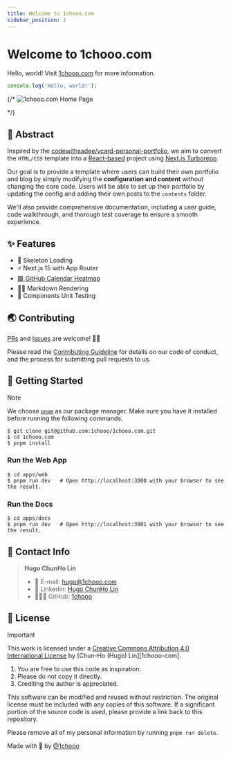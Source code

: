 ```yaml
---
title: Welcome to 1chooo.com
sidebar_position: 1
---
```



# Welcome to 1chooo.com
 
Hello, world! Visit [1chooo.com](https://1chooo.com) for more information.

```ts
console.log('Hello, world!');
```

{/* <Link href="https://1chooo.com">
  <img alt="1chooo.com Home Page" src="/images/cover-transparent-with-1chooo-com.png" />
</Link> */}

## 📍 Abstract

Inspired by the [codewithsadee/vcard-personal-portfolio](https://github.com/codewithsadee/vcard-personal-portfolio), we aim to convert the `HTML/CSS` template into a [React-based](https://react.dev/) project using [Next.js Turborepo](https://turbo.build/).

Our goal is to provide a template where users can build their own portfolio and blog by simply modifying the **configuration and content** without changing the core code. Users will be able to set up their portfolio by updating the config and adding their own posts to the `contents` folder.

We'll also provide comprehensive documentation, including a user guide, code walkthrough, and thorough test coverage to ensure a smooth experience.

## ✨ Features

- 🚧 Skeleton Loading
- ⚡️ Next.js 15 with App Router
- [🟩 GitHub Calendar Heatmap](https://github.com/grubersjoe/react-github-calendar)
- ✍🏻 Markdown Rendering
- 🧪 Components Unit Testing

## 🌏 Contributing

[PRs](https://github.com/1chooo/portfolio/pulls) and [Issues](https://github.com/1chooo/portfolio/issues) are welcome! 🫵🏻

Please read the [Contributing Guideline](/docs/contributing) for details on our code of conduct, and the process for submitting pull requests to us.

## 🔩 Getting Started

> [!NOTE]
> We choose [`pnpm`](https://pnpm.io/) as our package manager. Make sure you have it installed before running the following commands.

```shell
$ git clone git@github.com:1chooo/1chooo.com.git
$ cd 1chooo.com
$ pnpm install
```

### Run the Web App

```shell
$ cd apps/web
$ pnpm run dev   # Open http://localhost:3000 with your browser to see the result.
```

### Run the Docs

```shell
$ cd apps/docs
$ pnpm run dev   # Open http://localhost:3001 with your browser to see the result.
```

## 📲 Contact Info

> **Hugo ChunHo Lin**
> 
>  - 📩 E-mail: [hugo@1chooo.com](mailto:hugo@1chooo.com)
>  - 🧳 Linkedin: [Hugo ChunHo Lin](https://www.linkedin.com/in/1chooo/)
>  - 👨🏻‍💻 GitHub: [1chooo](https://github.com/1chooo)

## 🪪 License

> [!IMPORTANT]
> This work is licensed under a [Creative Commons Attribution 4.0 International License][cc-by] by [Chun-Ho (Hugo) Lin][1chooo-com].
> 
> [cc-by]: http://creativecommons.org/licenses/by/4.0/
> 
> 1. You are free to use this code as inspiration.
> 2. Please do not copy it directly.
> 3. Crediting the author is appreciated.

This software can be modified and reused without restriction.
The original license must be included with any copies of this software.
If a significant portion of the source code is used, please provide a link back to this repository.

Please remove all of my personal information by running `pnpm run delete`.

Made with 🖤 by [@1chooo](https://1chooo.com)


